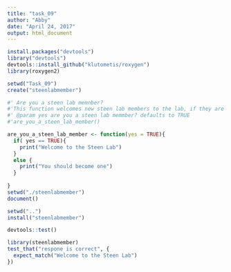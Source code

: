 ```yaml
---
title: "task_09"
author: "Abby"
date: "April 24, 2017"
output: html_document
---
```


```r
install.packages("devtools")
library("devtools")
devtools::install_github("klutometis/roxygen")
library(roxygen2)

setwd("Task_09")
create("steenlabmember")

#' Are you a steen lab memnber?
#'This function welcomes new steen lab members to the lab, if they are not members it tells them to become one. 
#' @param yes are you a steen lab memmber? defaults to TRUE
#'are_you_a_steen_lab_member()

are_you_a_steen_lab_member <- function(yes = TRUE){
  if( yes == TRUE){
    print("Welcome to the Steen Lab")
  }
  else {
    print("You should become one")
  }
  
}
setwd("./steenlabmember")
document()

setwd("..")
install("steenlabmember")

devtools::test()

library(steenlabmember)
test_that("respone is correct", {
  expect_match("Welcome to the Steen Lab")
})



```
